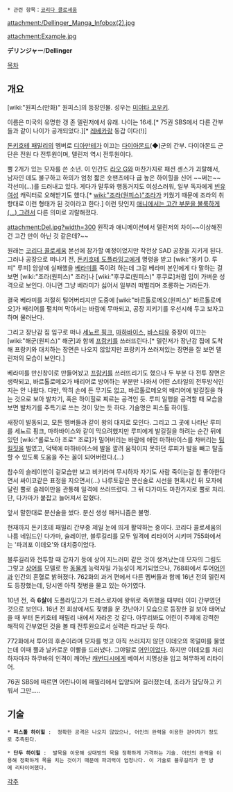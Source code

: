  * 관련 항목：[[코리다 콜로세움]]

attachment:/Dellinger_Manga_Infobox(2).jpg

attachment:Example.jpg

'''デリンジャー'''/'''Dellinger'''

[[목차]]

== 개요 ==
[wiki:"원피스(만화)" 원피스]의 등장인물. 성우는 [[미야타 코우키]].

이름은 미국의 유명한 갱 존 델린저에서 유래. 나이는 16세.[* 75권 SBS에서 다른 간부들과 같이 나이가 공개되었다.][* [[레베카(원피스)|레베카]]랑 동갑 이다(!)]

[[돈키호테 패밀리]]의 멤버로 [[디아만테]]가 이끄는 [[다이아몬드]](◆)군의 간부. 다이아몬드 군단은 전원 다 전투원이며, 델린저 역시 전투원이다.

뿔 2개가 있는 모자를 쓴 소년. 이 인간도 [[라오 G]]와 마찬가지로 패션 센스가 괴랄해서, 남자인 데도 불구하고 하의가 엄청 짧은 숏팬츠에다 굽 높은 하이힐을 신어 ~~쩌는~~ 각선미(...)를 드러내고 있다. 게다가 말투와 행동거지도 여성스러워, 일부 독자에게 [[빈유]] [[여성]] 캐릭터로 오해받기도 했다.[* [[wiki:"조라(원피스)"조라]]가 키웠기 때문에 조라의 취향대로 이런 형태가 된 것이라고 한다.] 이런 탓인지 [http://bbs2.ruliweb.daum.net/gaia/do/ruliweb/family/230/read?articleId=22714655&objCate1=&bbsId=G005&searchKey=subjectNcontent&itemGroupId=&itemId=75&sortKey=depth&searchValue=%EB%8D%B8%EB%A6%B0%EC%A0%80&platformId=&pageIndex=1 애니에서는 고간 부분을 불룩하게(...) 그려서] 다른 의미로 괴랄해졌다.

attachment:Del.jpg?width=300
원작과 애니메이션에서 델린저의 차이~~이상해진 건 고간 만이 아닌 것 같은데?~~

원래는 [[코리다 콜로세움]] 본선에 참가할 예정이었지만 작전상 SAD 공장을 지키게 된다. 그러나 공장으로 떠나기 전, [[돈키호테 도플라밍고]]에게 명령을 받고 [wiki:"몽키 D. 루피" 루피] 암살에 실패했을 [[베라미]]를 죽이려 하는데 그걸 베라미 본인에게 다 말하는 걸 보면 [wiki:"조라(원피스)" 조라]나 [wiki:"후쿠로(원피스)" 후쿠로]처럼 입이 가벼운 성격으로 보인다. 아니면 그냥 베라미가 싫어서 일부러 떠벌리며 조롱하는 거라든가.

결국 베라미를 처절히 털어버리지만 도중에 [wiki:"바르톨로메오(원피스)" 바르톨로메오]가 배리어를 펼치며 막아서는 바람에 무마되고, 공장 지키기를 우선시해 두고 보자고 하며 물러난다. 

그리고 장난감 집 입구로 떠나 [[세뇨르 핑크]], [[마하바이스]], [[바스티유]] 중장이 이끄는 [wiki:"해군(원피스)" 해군]과 함께 [[프랑키]]를 쓰러뜨린다.[* 델린저가 장난감 집에 도착해 프랑키와 대치하는 장면은 나오지 않았지만 프랑키가 쓰러져있는 장면을 잘 보면 델린저의 모습이 보인다.]

베라미를 만신창이로 만들어놨고 [[프랑키]]를 쓰러뜨리기도 했으나 두 부분 다 전투 장면은 생략되고, 바르톨로메오가 배리어로 방어하는 부분만 나와서 어떤 스타일의 전투방식인지는 안 나왔다. 다만, 딱히 손에 든 무기도 없고, 바르톨로메오의 배리어에 발길질을 하는 것으로 보아 발차기, 혹은 하이힐로 찌르는 공격인 듯. 루피 일행을 공격할 때 모습을 보면 발차기를 주특기로 쓰는 것이 맞는 듯 하다. 기술명은 피스톨 하이힐.

새장이 발동되고, 모든 멤버들과 같이 왕의 대지로 모인다. 그리고 그 곳에 나타난 루피를 세뇨르 핑크, 마하바이스와 같이 막으려했지만 루피에게 발길질을 하려는 순간 뒤에 있던 [wiki:"롤로노아 조로" 조로]가 밀어버리는 바람에 애먼 마하바이스를 차버리는 [[팀킬]]짓을 벌였고, 덕택에 마하바이스에 발을 깔려 움직이지 못하던 루피가 발을 빼고 탈출할 수 있도록 도움을 주는 꼴이 되어버렸다.(...)

참수의 슬레이만이 겉모습만 보고 비키라며 무시하자 자기도 사람 죽이는걸 참 좋아한다면서 싸이코같은 표정을 지으면서(...) 나루토같은 분신술로 시선을 현혹시킨 뒤 모자에 달린 뿔로 슬레이만을 관통해 일격에 쓰러뜨렸다. 그 뒤 다가마도 마찬가지로 뿔로 처리. 단, 다가마가 붙잡고 늘어져서 잡혔다.

앞서 말한대로 분신술을 썼다. 분신 생성 매커니즘은 불명.

현재까지 돈키호테 패밀리 간부중 제일 눈에 띄게 활약하는 중이다. 코리다 콜로세움의 나름 네임드인 다가마, 슐레이만, 블루길리를 모두 일격에 리타이어 시키며 755화에서는 '파괴포 이데오'와 대치중이었다.

블루길리와 전투할 때 갑자기 등에 상어 지느러미 같은 것이 생겨났는데 모자의 그림도 그렇고 [[상어]]를 모델로 한 [[동물계]] 능력자일 가능성이 제기되었으나, 768화에서 투어[[어인]]과 인간의 혼혈로 밝혀졌다. 762화의 과거 편에서 다른 멤버들과 함께 16년 전의 델린져도 등장했는데, 당시엔 아직 젖병을 물고 있는 아기였다. 

10년 전, 즉 '''6살'''에 도플라밍고가 드레스로자에 왕위로 즉위했을 때부터 이미 간부였던 것으로 보인다. 16년 전 회상에서도 젖병을 문 갓난아기 모습으로 등장한 걸 보아 태어났을 때 부터 돈키호테 패밀리 내에서 자라온 것 같다. 아무리봐도 어린이 주제에 강력한 해적의 간부였던 것을 볼 때 전투원으로서 실력은 타고난 듯 하다.


772화에서 투어의 후손이라며 모자를 벗고 아직 쓰러지지 않던 이데오의 목덜미를 물었는데 이때 뿔과 날카로운 이빨을 드러냈다. 그야말로 [[어인]]이었다. 하지만 이데오를 처리하자마자 하쿠바의 인격이 깨어난 [[캐번디시]]에게 베여서 치명상을 입고 허무하게 리타이어.

76권 SBS에 따르면 어린나이에 패밀리에서 입양되어 길러졌는데, 조라가 담당하고 키워서 그만.....
== 기술 ==
 * '''피스톨 하이힐''' :  정확한 공격은 나오지 않았으나, 어인의 완력을 이용한 걷어차기 정도로 추측된다.

 * '''단두 하이힐''' :  발목을 이용해 상대방의 목을 정확하게 가격하는 기술. 어인의 완력을 이용해 정확하게 목을 치는 것이기 때문에 파괴력이 엄청나다. 이 기술로 블루길리가 한 방에 리타이어했다.


[[각주]]
